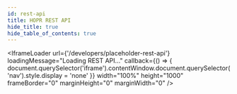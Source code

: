 ```yaml
---
id: rest-api
title: HOPR REST API
hide_title: true
hide_table_of_contents: true
---
```



<IframeLoader
  url={'/developers/placeholder-rest-api'}
  loadingMessage="Loading REST API..."
  callback={() => {
    document.querySelector('iframe').contentWindow.document.querySelector('nav').style.display = 'none'
  }}
  width="100%"
  height="1000"
  frameBorder="0"
  marginHeight="0"
  marginWidth="0"
/>
